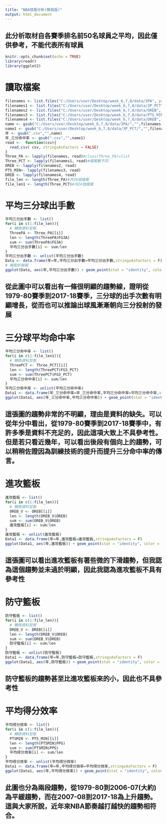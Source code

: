 ```yaml
---
title: "NBA球風分析(簡易版)"
output: html_document
---
```

## 此分析取材自各賽季排名前50名球員之平均，因此僅供參考，不能代表所有球員
```r
knitr::opts_chunk$set(echo = TRUE)
library(readr)
library(ggplot2)
```

# 讀取檔案
```r
filenames <- list.files("C:/Users/user/Desktop/week_6,7,8/data/3PA", pattern="*.csv",full.names = T)
filenames1 <- list.files("C:/Users/user/Desktop/week_6,7,8/data/3P_PCT", pattern="*.csv",full.names = T)
filenames2 <- list.files("C:/Users/user/Desktop/week_6,7,8/data/OREB", pattern="*.csv",full.names = T)
filenames3 <- list.files("C:/Users/user/Desktop/week_6,7,8/data/PTS_MIN", pattern="*.csv",full.names = T)
filenames4 <- list.files("C:/Users/user/Desktop/week_6,7,8/data/DREB", pattern="*.csv",full.names = T)
name <- gsub("C:/Users/user/Desktop/week_6,7,8/data/3PA/","",filenames)
name1 <- gsub("C:/Users/user/Desktop/week_6,7,8/data/3P_PCT/","",filenames1)
年 <- gsub(".csv","",name)
年_三分命中率 <- gsub(".csv","",name1)
read <-  function(csv){
  read.csv( csv, stringsAsFactors = FALSE)
}
Three_PA <- lapply(filenames, read)#class(Three_PA)=list
Three_PCT <- lapply(filenames1, read)#檔案數不同
OREB <- lapply(filenames2, read)
PTS_MIN<- lapply(filenames3, read)
DREB <- lapply(filenames4, read)
file_len <- length(Three_PA)#共39個檔案
file_len1 <- length(Three_PCT)#共24個檔案
```

# 平均三分球出手數
```r
平均三分出手數 <- list()
for(i in c(1:file_len)){
  # 轉換資料型態
  ThreePA <- Three_PA[[i]]
  len <- length(ThreePA$FG3A)
  sum <- sum(ThreePA$FG3A)
  平均三分出手數[i] <- sum/len
}
平均三分出手數 <- unlist(平均三分出手數)
Data <- data.frame(年=年,平均三分出手數=平均三分出手數,stringsAsFactors = F)
# 繪製折線圖
ggplot(Data, aes(年,平均三分出手數)) + geom_point(stat = "identity", color = "blue") +theme(axis.text.x = element_text(angle = 90))

```

## 從此圖中可以看出有一條很明顯的趨勢線，證明從1979-80賽季到2017-18賽季，三分球的出手次數有明顯增長，從而也可以推論出球風漸漸朝向三分投射的發展

# 三分球平均命中率
```r
平均三分命中率 <- list()
for(i in c(1:file_len1)){
  # 轉換資料型態
  ThreePCT <- Three_PCT[[i]]
  len <- length(ThreePCT$FG3_PCT)
  sum <- sum(ThreePCT$FG3_PCT)
  平均三分命中率[i] <- sum/len
}
平均三分命中率 <- unlist(平均三分命中率)
Data1 <- data.frame(年_三分命中率=年_三分命中率,平均三分命中率=平均三分命中率,stringsAsFactors = F)
ggplot(Data1, aes(年_三分命中率,平均三分命中率)) + geom_point(stat = "identity", color = "blue") +theme(axis.text.x = element_text(angle = 90))

```

## 這張圖的趨勢非常的不明顯，理由是資料的缺失。可以從年分中看出，從1979-80賽季到2017-18賽季中，有許多季是資料不充足的，因此這項大致上不具參考性。但是若只看近幾年，可以看出後段有個向上的趨勢，可以稍稍佐證因為訓練技術的提升而提升三分命中率的傳言。

# 進攻籃板
```r
進攻籃板 <- list()
for(i in c(1:file_len)){
  # 轉換資料型態
  OREB_V <- OREB[[i]]
  len <- length(OREB_V$OREB)
  sum <- sum(OREB_V$OREB)
  進攻籃板[i] <- sum/len
}
進攻籃板 <- unlist(進攻籃板)
Data1 <- data.frame(年=年,進攻籃板=進攻籃板,stringsAsFactors = F)
ggplot(Data1, aes(年,進攻籃板)) + geom_point(stat = "identity", color = "blue") +theme(axis.text.x = element_text(angle = 90))
```

## 這張圖可以看出進攻籃板有著些微的下滑趨勢，但我認為這個趨勢並未過於明顯，因此我認為進攻籃板不具有參考性

# 防守籃板
```r

防守籃板 <- list()
for(i in c(1:file_len)){
  # 轉換資料型態
  DREB_V <- DREB[[i]]
  len <- length(DREB_V$DREB)
  sum <- sum(DREB_V$DREB)
  防守籃板[i] <- sum/len
}
防守籃板 <- unlist(防守籃板)
Data1 <- data.frame(年=年,防守籃板=防守籃板,stringsAsFactors = F)
ggplot(Data1, aes(年,防守籃板)) + geom_point(stat = "identity", color = "blue") +theme(axis.text.x = element_text(angle = 90))
```

## 防守籃板的趨勢甚至比進攻籃板來的小，因此也不具參考性

# 平均得分效率
```r
平均得分效率 <- list()
for(i in c(1:file_len)){
  # 轉換資料型態
  PTSMIN <- PTS_MIN[[i]]
  len <- length(PTSMIN$PPG)
  sum <- sum(PTSMIN$PPG)
  平均得分效率[i] <- sum/len
}
平均得分效率 <- unlist(平均得分效率)
Data1 <- data.frame(年=年,平均得分效率=平均得分效率,stringsAsFactors = F)
ggplot(Data1, aes(年,平均得分效率)) + geom_point(stat = "identity", color = "blue") +theme(axis.text.x = element_text(angle = 90))
```

## 此圖也分為兩段趨勢，從1979-80到2006-07(大約)為平緩趨勢，而在2007-08到2017-18為上升趨勢。這與大家所說，近年來NBA節奏越打越快的趨勢相符合。
